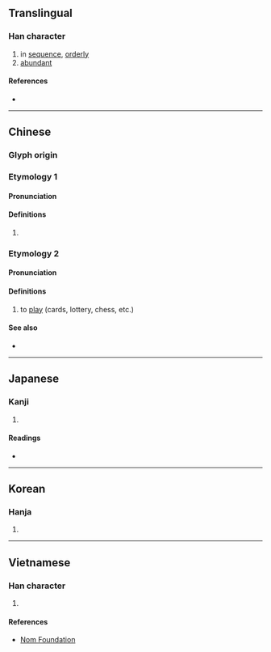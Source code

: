 {{character info/new}}
==Translingual==

===Han character===
{{Han char|rn=37|rad=大|as=06|sn=9|four=00430|canj=XYCK,YCK|ids=⿱亦大}}

# in [[sequence]], [[orderly]]
# [[abundant]]

====References====
* {{Han ref|kx=0252.050|dkj=05922|dj=0513.050|hdz=10540.030|uh=5955|ud=22869|bh=ABB3|bd=43955}}

----

==Chinese==
{{zh-forms}}

===Glyph origin===
{{Han etym}}

===Etymology 1===

====Pronunciation====
{{zh-pron
|m=yì
|c=jik6
|h=pfs=
|md=
|mn=xm,zz:e̍k/qz:ia̍k
|w=
|mc=y
|oc=y
|cat=
}}

====Definitions====
{{zh-hanzi}}

# {{rfdef|lang=zh}}

===Etymology 2===
{{zh-forms|alt=意,咿}}

====Pronunciation====
{{zh-pron
|mn=ī
}}

====Definitions====
{{zh-hanzi}}

# {{lb|zh|Min Nan}} to [[play]] (cards, lottery, chess, etc.)

====See also====
* {{zh-l|耍|tr=sńg}}

----

==Japanese==

===Kanji===
{{ja-kanji|grade=|rs=大06}}

# {{defn|lang=ja|sort=大06}}

====Readings====
* {{ja-readings|kanon=えき|goon=やく|kun=か-さなる}}

----

==Korean==

===Hanja===
{{ko-hanja|hangeul=혁|rv=hyeok|mr=hyŏk}}

# {{defn|lang=ko|sort=大06}}

----

==Vietnamese==

===Han character===
{{vi-hantu|[[dịch]]|rs=大06}}

# {{defn|lang=vi|sort=大06}}

====References====
* [http://nomfoundation.org/common/nom_details.php?codepoint=5955 Nom Foundation]